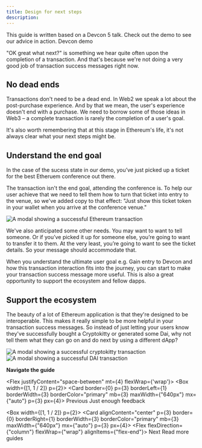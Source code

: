 ```yaml
---
title: Design for next steps
description:
---
```



<Flash>This guide is written based on a Devcon 5 talk. Check out the demo to see our advice in action. <Link href="http://rimble-devcon-demo.netlify.com">Devcon demo</Link></Flash>


"OK great what next?" is something we hear quite often upon the completion of a transaction. And that's because we're not doing a very good job of transaction success messages right now.

## No dead ends

Transactions don't need to be a dead end. In Web2 we speak a lot about the post-purchase experience. And by that we mean, the user's experience doesn't end with a purchase. We need to borrow some of those ideas in Web3 – a complete transaction is rarely the completion of a user's goal.

It's also worth remembering that at this stage in Ethereum's life, it's not always clear what your next steps might be.

## Understand the end goal

In the case of the sucess state in our demo, you’ve just picked up a ticket for the best Etheruem conference out there.

The transaction isn't the end goal, attending the conference is. To help our user achieve that we need to tell them how to turn that ticket into entry to the venue, so we've added copy to that effect: "Just show this ticket token in your wallet when you arrive at the conference venue."

<Image
  my={3}
  src="/images/ticket-sent.png"
  alt="A modal showing a successful Ethereum transaction"
  height="auto" />

We've also anticipated some other needs. You may want to want to tell someone. Or if you’ve picked it up for someone else, you’re going to want to transfer it to them. At the very least, you’re going to want to see the ticket details. So your message should accommodate that.

When you understand the ultimate user goal e.g. Gain entry to Devcon and how this transaction interaction fits into the journey, you can start to make your transaction success message more useful. This is also a great opportunity to support the ecosystem and fellow dapps.

## Support the ecosystem

The beauty of a lot of Ethereum application is that they're designed to be interoperable. This makes it really simple to be more helpful in your transaction success messages. So instead of just letting your users know they've successfully bought a Cryptokitty or generated some Dai, why not tell them what they can go on and do next by using a different dApp?

<Flex justifyContent="center">
<Image
  my={3}
  src="/images/cryptokitty-success.png"
  alt="A modal showing a successful cryptokitty transaction"
  height="auto"
  width={[1/2]} />
</Flex>

<Flex justifyContent="center">
<Image
  my={3}
  src="/images/dai-success.png"
  alt="A modal showing a successful DAI transaction"
  height="auto"
  width={[1/2]} />
</Flex>

**Navigate the guide**

<Flex justifyContent="space-between" mt={4} flexWrap={'wrap'}>
  <Box width={[1, 1 / 2]} p={2}>
  <RimbleGatsbyLink
    title="Read the previous part of the guide"
    to="/guides/ux/transactiions-just-enough-feedback">
  <Card border={0} p={3} borderLeft={1} borderWidth={3} borderColor="primary" mb={3} maxWidth={"640px"} mx={"auto"} p={3} px={4}>
    <Flex alignItems="center">
      <Box>
        <Icon color="primary" mr={3} size="24px" name="ArrowBack" />
      </Box>
      <Box>
        <Text
          fontWeight="bold"
          fontSize={3}
          color="primary"
        >
          Previous
        </Text>
        <Text>Just enough feedback</Text>
      </Box>
    </Flex>
    </Card>
  </RimbleGatsbyLink>
  </Box>

<Box width={[1, 1 / 2]} p={2}>
<RimbleGatsbyLink
  title="Read the next part of the guide"
  to="/guides/ux">
  <Card alignContent="center" p={3} border={0} borderRight={1} borderWidth={3} borderColor="primary" mb={3} maxWidth={"640px"} mx={"auto"} p={3} px={4}>
    <Flex alignItems="center" justifyContent="flex-end">
      <Flex flexDirection={"column"} flexWrap={"wrap"} alignItems={"flex-end"}>
        <Text
          fontSize={3}
          fontWeight="bold"
          color="primary"
        >
          Next
        </Text>
        <Text>Read more guides</Text>
      </Flex>
      <Box>
        <Icon color="primary" ml={3} size="24px" name="ArrowForward" />
      </Box>
    </Flex>
  </Card>
</RimbleGatsbyLink>
</Box>
</Flex>
